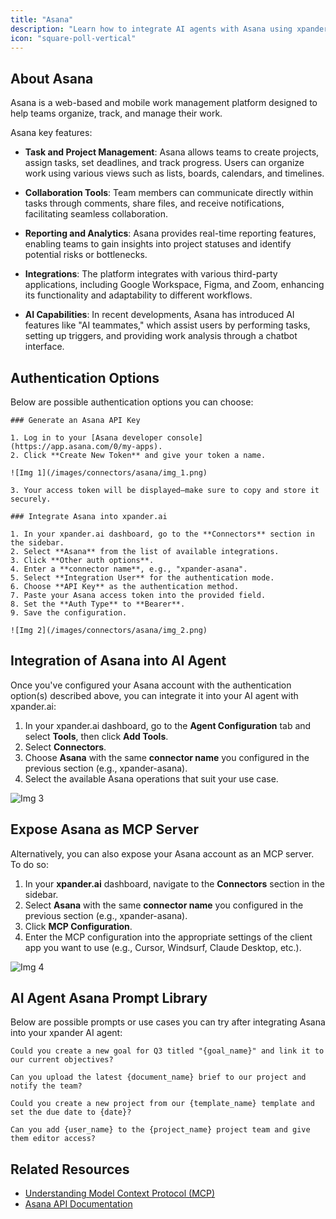 ```yaml
---
title: "Asana"
description: "Learn how to integrate AI agents with Asana using xpander.ai. Create intelligent workflows that automate routine tasks, assign responsibilities, and provide real-time insights to enhance team productivity and decision-making."
icon: "square-poll-vertical"
---
```


## About Asana

Asana is a web-based and mobile work management platform designed to help teams organize, track, and manage their work.

Asana key features:

- **Task and Project Management**: Asana allows teams to create projects, assign tasks, set deadlines, and track progress. Users can organize work using various views such as lists, boards, calendars, and timelines.

- **Collaboration Tools**: Team members can communicate directly within tasks through comments, share files, and receive notifications, facilitating seamless collaboration.

- **Reporting and Analytics**: Asana provides real-time reporting features, enabling teams to gain insights into project statuses and identify potential risks or bottlenecks.

- **Integrations**: The platform integrates with various third-party applications, including Google Workspace, Figma, and Zoom, enhancing its functionality and adaptability to different workflows.

- **AI Capabilities**: In recent developments, Asana has introduced AI features like "AI teammates," which assist users by performing tasks, setting up triggers, and providing work analysis through a chatbot interface.

## Authentication Options

Below are possible authentication options you can choose:

<Tabs>

  <Tab title="API Access">

    ### Generate an Asana API Key

    1. Log in to your [Asana developer console](https://app.asana.com/0/my-apps).
    2. Click **Create New Token** and give your token a name.

    ![Img 1](/images/connectors/asana/img_1.png)

    3. Your access token will be displayed—make sure to copy and store it securely.
		
    ### Integrate Asana into xpander.ai

    1. In your xpander.ai dashboard, go to the **Connectors** section in the sidebar.  
    2. Select **Asana** from the list of available integrations.  
    3. Click **Other auth options**.  
    4. Enter a **connector name**, e.g., "xpander-asana".
    5. Select **Integration User** for the authentication mode.    
    6. Choose **API Key** as the authentication method.  
    7. Paste your Asana access token into the provided field.  
    8. Set the **Auth Type** to **Bearer**.  
    9. Save the configuration.  

    ![Img 2](/images/connectors/asana/img_2.png)

  </Tab>
</Tabs>

## Integration of Asana into AI Agent

Once you've configured your Asana account with the authentication option(s) described above, you can integrate it into your AI agent with xpander.ai:

1. In your xpander.ai dashboard, go to the **Agent Configuration** tab and select **Tools**, then click **Add Tools**.  
2. Select **Connectors**.  
3. Choose **Asana** with the same **connector name** you configured in the previous section (e.g., xpander-asana).  
4. Select the available Asana operations that suit your use case.  

![Img 3](/images/connectors/asana/img_3.png)

## Expose Asana as MCP Server

Alternatively, you can also expose your Asana account as an MCP server. To do so:

1. In your **xpander.ai** dashboard, navigate to the **Connectors** section in the sidebar.    
2. Select **Asana** with the same **connector name** you configured in the previous section (e.g., xpander-asana).  
3. Click **MCP Configuration**.  
4. Enter the MCP configuration into the appropriate settings of the client app you want to use (e.g., Cursor, Windsurf, Claude Desktop, etc.).

![Img 4](/images/connectors/asana/img_4.png)

## AI Agent Asana Prompt Library

Below are possible prompts or use cases you can try after integrating Asana into your xpander AI agent:

```
Could you create a new goal for Q3 titled "{goal_name}" and link it to our current objectives?
```

````
Can you upload the latest {document_name} brief to our project and notify the team?
````

```
Could you create a new project from our {template_name} template and set the due date to {date}?
```

```
Can you add {user_name} to the {project_name} project team and give them editor access?
```

## Related Resources

- [Understanding Model Context Protocol (MCP)](/docs/05-human-interfaces/04-mcp)
- [Asana API Documentation](https://developers.asana.com/reference/rest-api-reference)